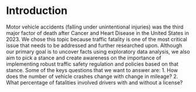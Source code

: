 # Introduction

Motor vehicle accidents (falling under unintentional injuries) was the third major factor of death after Cancer and Heart Disease in the United States in 2023. We chose this topic because traffic fatality is one of the most critical issue that needs to be addressed and further researched upon. Although our primary goal is to uncover facts using exploratory data analysis, we also aim to pick a stance and create awareness on the importance of implementing robust traffic safety regulation and policies based on that stance. Some of the keys questions that we want to answer are: 
1. How does the number of vehicle crashes change with change in mileage?
2. What percentage of fatalities involved drivers with and without a license?
